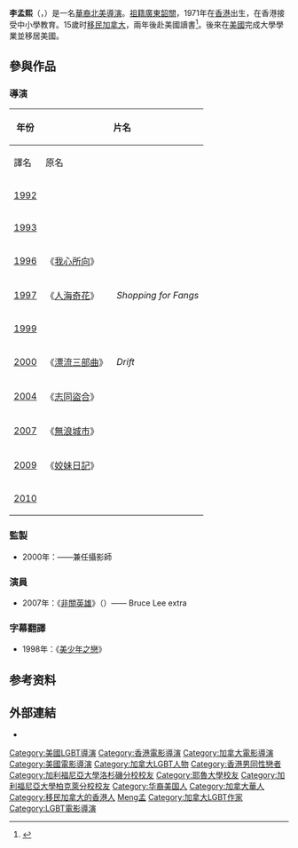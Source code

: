 {{or1}}
{{BLPsources}}
{{藝人
|name = 李孟熙
|type = 導演
|英文名 = Quentin Lee
|image = 
|caption = 
|nationality = {{USA}}
|籍貫 = [[廣東|廣東]][[韶關|韶關]]
|birthdate = {{birth year and age|1971}}
|birthplace = {{BHKG}}
}}
'''李孟熙'''（{{lang-en|'''Quentin Lee'''}}，{{bd|1971年|||}}）是一名[[華裔|華裔]][[北美|北美]][[導演|導演]]。[[祖籍|祖籍]][[廣東|廣東]][[韶關|韶關]]，1971年在[[香港|香港]]出生，在香港接受中小學教育。15歲时[[移民|移民]][[加拿大|加拿大]]，兩年後赴美國讀書<ref>{{cite web |title=華裔同志導演李孟熙：我是喜歡說故事的人 |url=https://www.fridae.asia/tc/gay-news/2010/06/19/10102.quyitongzhi-ianheyiqiaobinggzhagushideren |website=www.fridae.asia |accessdate=2020-12-09 |language=zh-hant |date=9 Jun 2010}}{{不可靠来源}}</ref>。後來在[[美國|美國]]完成大學學業並移居美國。

==參與作品==
===導演===
{| class="wikitable"
! rowspan=2 | 年份
! colspan=2 | 片名
! rowspan=2 | 備註
|-
! 譯名!! 原名
|-
| [[1992年電影|1992]]
|
| ''{{tsl|en|Anxiety of Inexpression and the Otherness Machine|Anxiety of Inexpression and the Otherness Machine}}''
|
|-
| [[1993年電影|1993]]
|
| ''{{tsl|en|To Ride a Cow|To Ride a Cow}}''
|
|-
| [[1996年電影|1996]]
|《[[我心所向|我心所向]]》
| ''{{tsl|en|Flow (1996 film)|Flow (1996年电影)|Flow}}''
| 兼任編劇、剪接及監製
|-
| [[1997年電影|1997]]
|《[[人海奇花|人海奇花]]》
| ''Shopping for Fangs''
| 兼任編劇、剪接及監製
|-
| [[1999年電影|1999]]
|
| ''{{tsl|en|Fall 1990|Fall 1990}}''
|
|-
| [[2000年電影|2000]]
|《[[漂流三部曲_(電影)|漂流三部曲]]》
| ''Drift''
| 兼任編劇、攝影師及監製
|-
| [[2004年電影|2004]]
|《[[志同盜合|志同盜合]]》
| ''{{tsl|en|Ethan Mao|Ethan Mao}}''
| 兼任編劇及監製
|-
| [[2007年電影|2007]]
|《[[無浪城市|無浪城市]]》
| ''{{tsl|en|0506HK|0506HK}}''
| 兼任編劇、攝影師、剪接及監製
|-
| [[2009年電影|2009]]
|《[[姣妹日記|姣妹日記]]》
| ''{{tsl|en|The People I've Slept With|The People I've Slept With}}''
| 兼任監製
|-
| [[2010年電影|2010]]
|
| ''{{tsl|en|Little Love|Little Love}}''
|
|}

===監製===
* 2000年：''{{tsl|en|Taky Kimura: The Dragon's Legacy|Taky Kimura: The Dragon's Legacy}}''——兼任攝影師

===演員===
* 2007年：《[[非關英雄_(電影)|非關英雄]]》（''{{tsl|en|Finishing the Game|Finishing the Game}}''）—— Bruce Lee extra

===字幕翻譯===
* 1998年：《[[美少年之戀|美少年之戀]]》

==参考资料==
{{reflist}}

==外部連結==
*{{imdb name|0004250}}

{{Authority control}}
{{DEFAULTSORT:Lee}}
[[Category:美國LGBT導演|Category:美國LGBT導演]]
[[Category:香港電影導演|Category:香港電影導演]]
[[Category:加拿大電影導演|Category:加拿大電影導演]]
[[Category:美國電影導演|Category:美國電影導演]]
[[Category:加拿大LGBT人物|Category:加拿大LGBT人物]]
[[Category:香港男同性戀者|Category:香港男同性戀者]]
[[Category:加利福尼亞大學洛杉磯分校校友|Category:加利福尼亞大學洛杉磯分校校友]]
[[Category:耶魯大學校友|Category:耶魯大學校友]]
[[Category:加利福尼亞大學柏克萊分校校友|Category:加利福尼亞大學柏克萊分校校友]]
[[Category:华裔美国人|Category:华裔美国人]]
[[Category:加拿大華人|Category:加拿大華人]]
[[Category:移民加拿大的香港人|Category:移民加拿大的香港人]]
[[Category:李姓|Meng孟]]
[[Category:加拿大LGBT作家|Category:加拿大LGBT作家]]
[[Category:LGBT電影導演|Category:LGBT電影導演]]